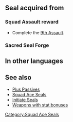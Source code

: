 {{Passive
|type=S
|exclusive=0
|1name=Squad Ace I 1
|1tagid=SID_第9迷宮の覇者1
|1effect=Grants Spd+1.
|1cost=30
|1next=-
|2name=Squad Ace I 2
|2tagid=SID_第9迷宮の覇者2
|2effect=Grants Spd+2.
|2cost=60
|2next=-
|3name=Squad Ace I 3
|3tagid=SID_第9迷宮の覇者3
|3effect=Grants Spd+3.
|3cost=120
|statModifiers1=0,0,1,0,0
|statModifiers2=0,0,2,0,0
|statModifiers3=0,0,3,0,0
|alt1name=Squad Ace D 1
|alt2name=Squad Ace D 2
|alt3name=Squad Ace D 3
|canUseMove={{MoveList|all}}
|canUseWeapon={{WeaponList|all}}
|properties=
}}
==Seal acquired from==
===Squad Assault reward===
* Complete the [[9th Assault]].
===Sacred Seal Forge===
{{SealCosts
|seals=Squad Ace I 1;Squad Ace I 2;Squad Ace I 3
|badgeColor=Azure
|costs1=-
|costs2=60;200;50
|costs3=400;1000;100
}}
==In other languages==
{{OtherLanguages
|japanese=第９迷宮の覇者
|german=Überfall-Ass I
|spanishEU=As del asalto I
|spanishLA=As del asalto I
|french=Assaut réussi I
|italian=Asso squadra I
|chineseTW=第９迷宮的霸王
|portuguese=Esquadrão ás I
}}
==See also==
* [[Plus Passives]]
* [[Squad Ace Seals]]
* [[Initiate Seals]]
* [[:Category:Weapons with stat bonuses|Weapons with stat bonuses]]
{{Seals Navbox}}
[[Category:Squad Ace Seals]]